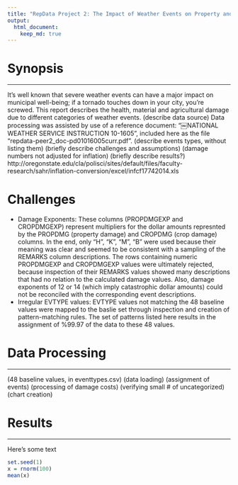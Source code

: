 ```yaml
---
title: "RepData Project 2: The Impact of Weather Events on Property and Crop Damage in the US"
output: 
  html_document:
    keep_md: true
---
```



# Synopsis
******
It's well known that severe weather events can have a major impact on municipal well-being; if a tornado touches down in your city, you're screwed. This report describes the health, material and agricultural damage due to different categories of weather events.
(describe data source)
Data processing was assisted by use of a reference document: "￼NATIONAL WEATHER SERVICE INSTRUCTION 10-1605", included here as the file "repdata-peer2_doc-pd01016005curr.pdf".
(describe events types, without listing them)
(briefly describe challenges and assumptions)
(damage numbers not adjusted for inflation)
(briefly describe results?)
http://oregonstate.edu/cla/polisci/sites/default/files/faculty-research/sahr/inflation-conversion/excel/infcf17742014.xls

# Challenges
* Damage Exponents: These columns (PROPDMGEXP and CROPDMGEXP) represent multipliers for the dollar amounts represnted by the PROPDMG (property damage) and CROPDMG (crop damage) columns. In the end, only "H", "K", "M", "B" were used because their meaning was clear and seemed to be consistent with a sampling of the REMARKS column descriptions. The rows containing numeric PROPDMGEXP and CROPDMGEXP values were ultimately rejected, because inspection of their REMARKS values showed many descriptions that had no relation to the calculated damage values. Also, damage exponents of 12 or 14 (which imply catastrophic dollar amounts) could not be reconciled with the corresponding event descriptions.
* Irregular EVTYPE values: EVTYPE values not matching the 48 baseline values were mapped to the baslie set through inspection and creation of pattern-matching rules. The set of patterns listed here results in the assignment of %99.97 of the data to these 48 values.

# Data Processing
******

(48 baseline values, in eventtypes.csv)
(data loading)
(assignment of events)
(processing of damage costs)
(verifying small # of uncategorized)
(chart creation)


# Results
******
Here's some text
```r
set.seed(1)
x = rnorm(100)
mean(x)
```
